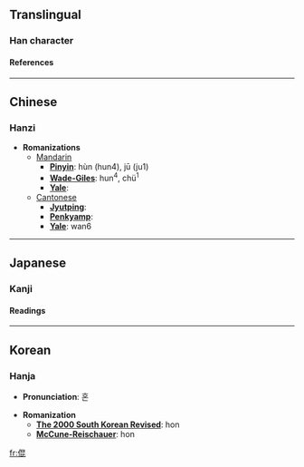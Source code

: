==Translingual==
===Han character===
{{Han char|rad=人|as=08|sn=10|four=2621<sub>1</sub>|canj=人日心心 (OAPP)}}
====References====
{{Han ref|kx=0109.100|dkj=00800|dj=0232.080|hdz=10177.040|uh=5031|ud=20529|bh=D0DC|bd=53468}}
----

==Chinese==
===Hanzi===


* '''Romanizations'''
** [[Mandarin]]
*** '''[[Pinyin]]''': hùn (hun4), jū (ju1)
*** '''[[Wade-Giles]]''': hun<sup>4</sup>, chü<sup>1</sup>
*** '''[[Yale]]''': 
**[[Cantonese]]
***'''[[Jyutping]]''':
***'''[[Penkyamp]]''': 
***'''[[Yale]]''': wan6


----
==Japanese==
===Kanji===
{{ja-kanji|grade=|rs=人08}}
====Readings====
{{ja-readings|on=[[こん]] (kon), [[ごん]] (gon)|kun=}}


----
==Korean==
===Hanja===

* '''Pronunciation''': 혼

* '''Romanization'''
** '''[[The 2000 South Korean Revised Romanization|The 2000 South Korean Revised]]''': hon
** '''[[McCune-Reischauer]]''': hon


[[fr:倱]]